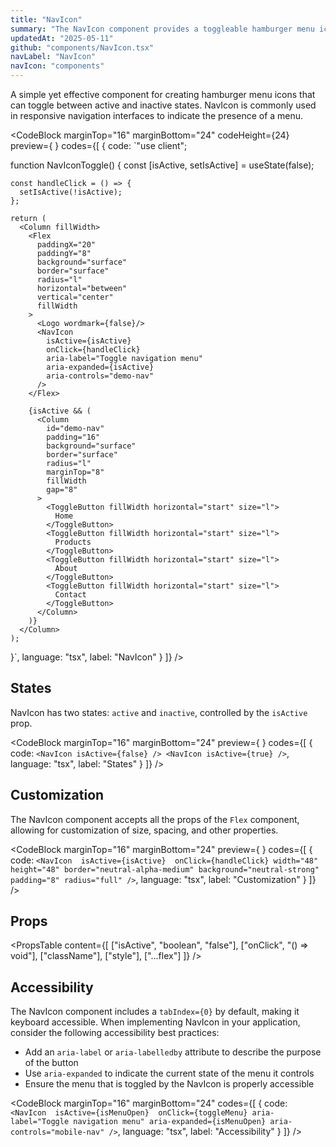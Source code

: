 ```yaml
---
title: "NavIcon"
summary: "The NavIcon component provides a toggleable hamburger menu icon for navigation interfaces."
updatedAt: "2025-05-11"
github: "components/NavIcon.tsx"
navLabel: "NavIcon"
navIcon: "components"
---
```


A simple yet effective component for creating hamburger menu icons that can toggle between active and inactive states. NavIcon is commonly used in responsive navigation interfaces to indicate the presence of a menu.

<CodeBlock
  marginTop="16"
  marginBottom="24"
  codeHeight={24}
  preview={
    <NavIconToggle />
  }
  codes={[
    {
      code:
`"use client";


function NavIconToggle() {
    const [isActive, setIsActive] = useState(false);
    
    const handleClick = () => {
      setIsActive(!isActive);
    };

    return (
      <Column fillWidth>
        <Flex 
          paddingX="20" 
          paddingY="8" 
          background="surface"
          border="surface"
          radius="l" 
          horizontal="between" 
          vertical="center"
          fillWidth
        >
          <Logo wordmark={false}/>
          <NavIcon 
            isActive={isActive} 
            onClick={handleClick} 
            aria-label="Toggle navigation menu"
            aria-expanded={isActive}
            aria-controls="demo-nav"
          />
        </Flex>
        
        {isActive && (
          <Column 
            id="demo-nav"
            padding="16" 
            background="surface" 
            border="surface"
            radius="l" 
            marginTop="8"
            fillWidth
            gap="8"
          >
            <ToggleButton fillWidth horizontal="start" size="l">
              Home
            </ToggleButton>
            <ToggleButton fillWidth horizontal="start" size="l">
              Products
            </ToggleButton>
            <ToggleButton fillWidth horizontal="start" size="l">
              About
            </ToggleButton>
            <ToggleButton fillWidth horizontal="start" size="l">
              Contact
            </ToggleButton>
          </Column>
        )}
      </Column>
    );
}`,
      language: "tsx",
      label: "NavIcon"
    }
  ]}
/>

## States

NavIcon has two states: `active` and `inactive`, controlled by the `isActive` prop.

<CodeBlock
  marginTop="16"
  marginBottom="24"
  preview={
    <NavIconStates />
  }
  codes={[
    {
      code:
`<NavIcon isActive={false} />
<NavIcon isActive={true} />`,
      language: "tsx",
      label: "States"
    }
  ]}
/>

## Customization

The NavIcon component accepts all the props of the `Flex` component, allowing for customization of size, spacing, and other properties.

<CodeBlock
  marginTop="16"
  marginBottom="24"
  preview={
    <CustomNavIcon />
  }
  codes={[
    {
      code:
`<NavIcon 
    isActive={isActive} 
    onClick={handleClick}
    width="48"
    height="48"
    border="neutral-alpha-medium"
    background="neutral-strong"
    padding="8"
    radius="full"
/>`,
      language: "tsx",
      label: "Customization"
    }
  ]}
/>

## Props

<PropsTable
  content={[
    ["isActive", "boolean", "false"],
    ["onClick", "() => void"],
    ["className"],
    ["style"],
    ["...flex"]
  ]}
/>

## Accessibility

The NavIcon component includes a `tabIndex={0}` by default, making it keyboard accessible. When implementing NavIcon in your application, consider the following accessibility best practices:

- Add an `aria-label` or `aria-labelledby` attribute to describe the purpose of the button
- Use `aria-expanded` to indicate the current state of the menu it controls
- Ensure the menu that is toggled by the NavIcon is properly accessible

<CodeBlock
  marginTop="16"
  marginBottom="24"
  codes={[
    {
      code:
`<NavIcon 
    isActive={isMenuOpen} 
    onClick={toggleMenu}
    aria-label="Toggle navigation menu"
    aria-expanded={isMenuOpen}
    aria-controls="mobile-nav"
/>`,
      language: "tsx",
      label: "Accessibility"
    }
  ]}
/>